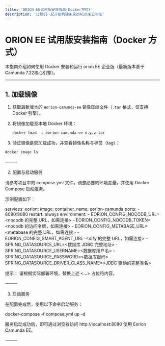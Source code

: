 ```yaml
---
title: 'ORION EE试用版安装指南(Docker方式)'
description: '让我们一起开始构建未来的AI原生公司吧'
---
```


# ORION EE 试用版安装指南（Docker 方式）

本指南介绍如何使用 Docker 安装和运行 orion EE 企业版（最新版本基于Camunda 7.22核心引擎）。

---

## 1. 加载镜像

1. 获取最新版本的 `eorion-camunda-ee` 镜像压缩文件（`.tar` 格式，仅支持 Docker 引擎）。
2. 将镜像加载至本地 Docker 环境：

   ```bash
   docker load -i eorion-camunda-ee-x.y.z.tar
   ```

3.	验证镜像是否加载成功，并查看镜像名称与标签（tag）：
```bash
docker image ls
```


⸻

2. 配置与启动服务

请参考项目中的 compose.yml 文件，调整必要的环境变量，并使用 Docker Compose 启动服务。

示例配置如下：

services:
  eorion:
    image: <image-name>
    container_name: eorion-camunda
    ports:
      - 8080:8080
    restart: always
    environment:
      - EORION_CONFIG_NOCODB_URL=<nocodb 的完整 URL，如需连接>
      - EORION_CONFIG_NOCODB_TOKEN=<nocodb 的访问令牌，如需连接>
      - EORION_CONFIG_METABASE_URL=<metabase 的完整 URL，如需连接>
      - EORION_CONFIG_SMART_AGENT_URL=<dify 的完整 URL，如需连接>
      - SPRING_DATASOURCE_URL=<数据库 JDBC 完整地址>
      - SPRING_DATASOURCE_USERNAME=<数据库用户名>
      - SPRING_DATASOURCE_PASSWORD=<数据库密码>
      - SPRING_DATASOURCE_DRIVER_CLASS_NAME=<JDBC 驱动的完整类名>

提示： 请根据实际部署环境，替换上述 <...> 占位符内容。

⸻

3. 启动服务

在配置完成后，使用以下命令启动服务：

docker-compose -f compose.yml up -d

服务启动成功后，即可通过浏览器访问 http://localhost:8080 使用 Eorion Camunda EE。

⸻
